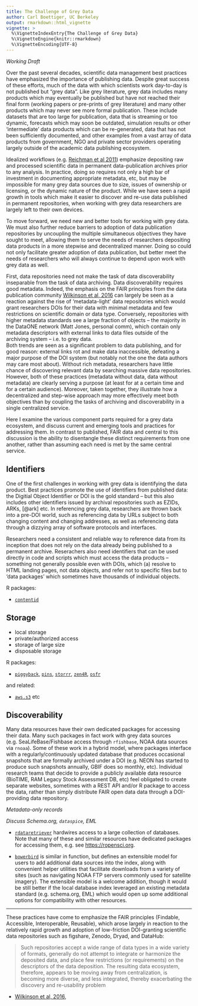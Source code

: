 ```yaml
---
title: The Challenge of Grey Data
author: Carl Boettiger, UC Berkeley
output: rmarkdown::html_vignette
vignette: >
  %\VignetteIndexEntry{The Challenge of Grey Data}
  %\VignetteEngine{knitr::rmarkdown}
  %\VignetteEncoding{UTF-8}
---
```


*Working Draft*

Over the past several decades, scientific data management best practices have emphasized the importance of publishing data.
Despite great success of these efforts, much of the data with which scientists work day-to-day is not published but "grey data".  Like grey literature, grey data includes many products which may eventually be published but have not reached their final form (working papers or pre-prints of grey literature) and many other products which may never see more formal publication.  These include datasets that are too large for publication, data that is streaming or too dynamic, forecasts which may soon be outdated, simulation results or other 'intermediate' data products which can be re-generated, data that has not been sufficiently documented, and other examples from a vast array of data products from government, NGO and private sector providers operating largely outside of the academic data publishing ecosystem.

Idealized workflows (e.g. [Reichman et al 2011](https://escholarship.org/content/qt7627s45z/qt7627s45z.pdf)) emphasize depositing raw and processed scientific data in permanent data-publication archives prior to any analysis.
In practice, doing so requires not only a high bar of investment in documenting appropriate metadata, etc, but may be impossible for many grey data sources due to size, issues of ownership or licensing, or the dynamic nature of the product.
While we have seen a rapid growth in tools which make it easier to discover and re-use data published in permanent repositories, when working with grey data researchers are largely left to their own devices. 

To move forward, we need new and better tools for working with grey data.  We must also further reduce barriers to adoption of data publication repositories by uncoupling the multiple simultaneous objectives they have sought to meet, allowing them to serve the needs of researchers depositing data products in a more stepwise and decentralized manner. Doing so could not only facilitate greater adoption of data publication, but better meet the needs of researchers who will always continue to depend upon work with grey data as well.

First, data repositories need not make the task of data discoverability inseparable from the task of data archiving.
Data discoverability requires good metadata. Indeed, the emphasis on the FAIR principles from the data publication community [Wilkinson et al, 2016](https://doi.org/10.1038/sdata.2016.18) can largely be seen as a reaction against the rise of 'metadata-light' data repositories which would grant researchers DOIs for their data with minimal metadata and few restrictions on scientific domain or data type. Conversely, repositories with higher metadata standards see a large fraction of objects -- the majority in the DataONE network (Matt Jones, personal comm), which contain only metadata descriptors with external links to data files outside of the archiving system -- i.e. to grey data.  
Both trends are seen as a significant problem to data publishing, and for good reason: external links rot and make data inaccessible, defeating a major purpose of the DOI system (but notably not the one the data authors may care most about). Without rich metadata, researchers have little chance of discovering relevant data by searching massive data repositories.
However, both of these practices (metadata without data, data without metadata) are clearly serving a purpose (at least for at a certain time and for a certain audience).
Moreover, taken together, they illustrate how a decentralized and step-wise approach may more effectively meet both objectives than by coupling the tasks of archiving and discoverability in a single centralized service.

Here I examine the various component parts required for a grey data ecosystem, and discuss current and emerging tools and practices for addressing them. In contrast to published, FAIR data and central to this discussion is the ability to disentangle these distinct requirements from one another, rather than assuming each need is met by the same central service.

## Identifiers

One of the first challenges in working with grey data is identifying the data product.  Best practices promote the use of identifiers from published data: the Digitial Object Identifier or DOI is the gold standard -- but this also includes other identifiers issued by archival repositories such as EZIDs, ARKs, [@ark] etc. In referencing grey data, researchers are thrown back into a pre-DOI world, such as referencing data by URLs subject to both changing content and changing addresses, as well as referencing data through a dizzying array of software protocols and interfaces.  

Researchers need a consistent and reliable way to reference data from its inception that does not rely on the data already being published to a permanent archive. Reserachers also need identifiers that can be used directly in code and scripts which must access the data products -- something not generally possible even with DOIs, which (a) resolve to HTML landing pages, not data objects, and refer not to specific files but to 'data packages' which sometimes have thousands of individual objects. 


R packages:

- [`contentid`](https://cran.r-project.org/package=contentid)

## Storage

- local storage
- private/authorized access
- storage of large size
- disposable storage


R packages: 

- [`piggyback`](https://cran.r-project.org/package=piggyback), [`pins`](https://cran.r-project.org/package=pins),  [`storrr`](), [`zen4R`](https://cran.r-project.org/package=zen4R), [`osfr`](https://cran.r-project.org/package=osfr)

and related:

- [`aws.s3`](https://cran.r-project.org/package=aws.s3) etc



## Discoverability




Many data resources have their own dedicated packages for accessing their data.  Many such packages in fact work with grey data sources (e.g. SeaLifeBase/Fishbase access through `rfishbase`, NOAA data sources via `rnoaa`). Some of these work in a hybrid model, where packages interface with a regularly/continuously updated database that produces occasional snapshots that are formally archived under a DOI (e.g. NEON has started to produce such snapshots annually, GBIF does so monthly, etc). Individual research teams that decide to provide a publicly available data resource (BioTIME, RAM Legacy Stock Assessment DB, etc) feel obligated to create separate websites, sometimes with a REST API and/or R package to access the data, rather than simply distribute FAIR open data data through a DOI-providing data repository. 


*Metadata-only records*

*Discuss Schema.org, `dataspice`, EML*


- [`rdataretriever`](https://cran.r-project.org/package=rdataretriever) hardwires access to a large collection of databases.  Note that many of these and similar resources have dedicated packages for accessing them, e.g. see <https://ropensci.org>.  

- [`bowerbird`](https://github.com/ropensci/bowerbird/) is similar in function, but defines an extensible model for users to add additional data sources into the index, along with convenient helper utilities that facilitate downloads from a variety of sites (such as navigating NOAA FTP servers commonly used for satellite imagery). The extensible model is a welcome addition, though it would be still better if the local database index leveraged an existing metadata standard (e.g. schema.org, EML) which would open up some additional options for compatibility with other resources.






--- 

These practices have come to emphasize the FAIR principles (Findable, Accessible, Interoperable, Reusable), which arose largely in reaction to the relatively rapid growth and adoption of low-friction DOI-granting scientific data repositories such as figshare, Zenodo, Dryad, and DataHub:

> Such repositories accept a wide range of data types in a wide variety of formats, generally do not attempt to integrate or harmonize the deposited data, and place few restrictions (or requirements) on the descriptors of the data deposition. The resulting data ecosystem, therefore, appears to be moving away from centralization, is becoming more diverse, and less integrated, thereby exacerbating the discovery and re-usability problem

- [Wilkinson et al, 2016](https://doi.org/10.1038/sdata.2016.18),



